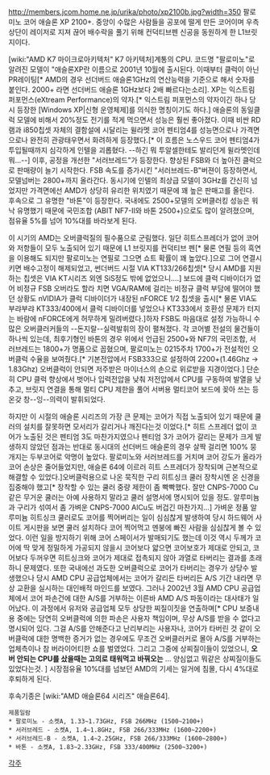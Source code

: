 http://members.jcom.home.ne.jp/urika/photo/xp2100b.jpg?width=350
팔로미노 코어 애슬론 XP 2100+. 중앙이 수많은 사람들을 공포에 떨게 만든 코어이며 우측 상단이 레이저로 지져 끊어 배수락을 풀기 위해 컨덕티브펜 신공을 동원하게 한 L1브릿지이다.

[wiki:"AMD K7 마이크로아키텍처" K7 아키텍처]계통의 CPU. 코드명 "팔로미노"로 알려진 모델이 "애슬론XP란 이름으로 2001년 10월에 출시된다. 이때부터 클럭이 아닌 PR레이팅[* AMD의 경우 선더버드 애슬론1GHz의 연산능력을 기준으로 해서 숫자를 붙인다. 2000+ 라면 선더버드 애슬론 1GHz보다 2배 빠르다는소리]. XP는 익스트림 퍼포먼스(eXtream Performance)의 약자.[* 익스트림 퍼포먼스의 약자이긴 하나 당시 등장한 [Windows XP|신형 운영체제]를 의식한 명칭이기도 하다.] 애슬론의 동일클럭 모델에 비해서 20%정도 전기를 적게 먹으면서 성능은 훨씬 좋아졌다. 이때 비싼 RD램과 i850칩셋 자체의 결함설에 시달리는 윌라멧 코어 펜티엄4를 성능면으로나 가격면으로나 완전히 관광태우면서 화려하게 등장했다.[* 이 흐름은 노스우드 코어 펜티엄4가 투입될때까지 심각하게 인텔을 괴롭혔다. --하긴 뭐 투알셀한테도 발리던게 윌라멧인데 뭐...--]
이후, 공정을 개선한 "서러브레드"가 등장한다. 향상된 FSB와 더 높아진 클럭으로 판매량이 늘기 시작한다. FSB 속도를 증가시킨 "서러브레드-B"버젼이 등장하면서, 모델넘버는 2800+까지 올라간다. 동시기에 인텔의 최상급 모델이 3GHz를 간신히 넘었지만 가격면에선 AMD가 상당히 유리한 위치였기 때문에 꽤 높은 판매고를 올린다.
후속으로 그 유명한 "바톤"이 등장한다. 국내에도 2500+모델의 오버클러킹 성능은 워낙 유명했기 때문에 국민조합 (ABIT NF7-II와 바톤 2500+)으로도 많이 알려졌으며, 점유율 5%를 넘어 10%대를 바라보게 된다.

이 시기의 AMD는 오버클럭질의 필수품으로 군림했다. 일단 히트스프레더가 없어 코어와 저항들이 모두 노출되어 있기 때문에 L1 브릿지를 컨덕티브 펜[* 물론 연필 등의 흑연을 이용해도 되지만 팔로미노는 연필로 그으면 쇼트 확률이 꽤 높았다.]으로 그어 연결시키면 배수고정이 해제되었고, 썬더버드 시절 VIA KT133/266칩셋[* 당시 AMD를 지원하는 칩셋은 VIA KT시리즈 외엔 SiS정도 밖에 없었으니....] 보드에 클럭 디바이더가 없어 비정규 FSB 오버라도 할라 치면 VGA/RAM에 걸리는 비정규 클럭 부담에 떨어야 했던 상황도 nVIDIA가 클럭 디바이더가 내장된 nFORCE 1/2 칩셋을 출시[* 물론 VIA도 부랴부랴 KT333/400에서 클럭 디바이더를 넣었으나 KT333에서 호환성 문제가 터지는 바람에 nFORCE에게 허무하게 밀려버렸다.]하자 FSB도 마음대로 설정 가능하니 수많은 오버클러커들의 --돈지랄--실력발휘의 장이 펼쳐졌다.
각 코어별 전설의 물건들이 하나씩 있는데, 최후기형인 바톤의 경우 위에서 언급된 2500+와 NF7의 국민조합, 서러브레드는 1800+가 명품으로 꼽혔으며, 팔로미노는 0215주차 1700+가 전설적인 오버클럭 수율을 보여줬다.[* 기본전압에서 FSB333으로 설정하여 2200+(1.46Ghz → 1.83Ghz) 오버클럭이 안되면 저주받은 마이너스의 손으로 위로받을 지경이었다.] 단순히 CPU 클럭 향상에서 벗어나 입력전압을 낮춰 저전압에서 CPU를 구동하여 발열을 낮추고, 브릿지 연결을 통해 멀티 CPU 제한을 풀어 서버용 멀티코어 보드에 꽂아 쓰는 등 온갖 창--잉--의력이 발휘되었다.

하지만 이 시절의 애슬론 시리즈의 가장 큰 문제는 코어가 직접 노출되어 있기 때문에 쿨러의 설치를 잘못하면 모서리가 갈리거나 깨진다는것 이었다.[* 히트 스프레더 없이 코어가 노출된 것은 펜티엄 3도 마찬가지였으나 펜티엄 3가 코어가 갈리는 문제가 크게 발생하지 않았던 점과는 반대로 동시대의 선더버드 애슬론의 경우 살짝 걸리면 100% 뭉개지는 두부코어로 악명이 높았다. 팔로미노와 서러브레드를 거치며 코어 강도가 올라가 코어 손상은 줄어들었지만, 애슬론 64에 이르러 히트 스프레더가 장착되며 근본적으로 해결할 수 있었다.]오버클럭용으로 나온 묵직한 구리 히트싱크 쿨러 장착시엔 온 신경을 집중해야 했고[* 장착할 수 있는 쿨러 중량 제한이 좀 빡빡했다. 잘만 CNPS-7000 Cu같은 무거운 쿨러는 아예 사용하지 말라고 쿨러 설명서에 명시되어 있을 정도. 알루미늄과 구리가 섞여서 좀 가벼운 CNPS-7000 AlCu도 버겁긴 마찬가지...] 가벼운 정품 알루미늄 히트싱크 쿨러로도 코어를 찍어버리는 일이 심심찮게 발생하여 당시 하드웨어 사이트 게시판을 보면 쿨러 설치하다 코어 찍어먹고 멘붕에 빠진 사람을 심심찮게 볼 수 있었다. 이런 일을 방지하기 위해 코어 스페이서가 발매되기도 했는데 이것 역시 두께가 코어에 딱 맞게 정밀하게 가공되지 않을시 코어보다 얇으면 코어보호가 제대로 안되고, 코어보다 두꺼우면 히트싱크와 코어가 제대로 접촉되지 않아 과열로 타버리는 결과를 초래하니 문제였다. 또한 국내에선 과도한 오버클럭으로 코어가 타버리는 경우가 상당수 발생했으나 당시 AMD CPU 공급업체에서는 코어가 갈리든 타버리든 A/S 기간 내라면 무상 교환을 실시하는 대인배적 마인드를 보였다. 그러나 2002년 3월 AMD CPU 공급업체에서 코어 파손건에 대한 A/S를 거부하는 이른바 AMD A/S 파동이라는 대사태가 일어났다. 이 과정에서 유저와 공급업체 모두 상당한 찌질이짓을 연출하며[* CPU 보증내용 중에는 당연히 오버클럭에 의한 파손은 사용자 책임이며, 무상 A/S를 받을 수 없다고 명시되어 있다. 그걸 A/S를 안해준다고 난리부리는 사용자나, 코어가 타버린 것 같이 오버클럭에 대한 명백한 증거가 없는 경우에도 무조건 오버클러커로 몰아 A/S를 거부하는 업체측이나 참 버라이어티한 쇼를 벌였었다. 그리고 그중에 상찌질이들이 있었으니, '''오버 안되는 CPU를 샀을때는 고의로 태워먹고 바꿔오는''' ... 양심없고 뭐같은 상찌질이들도 있었다는것. ] 시장점유율 10%대를 넘보던 AMD의 기세는 일거에 침몰, 다시 4%대로 후퇴하게 된다.

후속기종은 [wiki:"AMD 애슬론64 시리즈" 애슬론64].

 제품일람
 * 팔로미노 - 소켓A, 1.33~1.73GHz, FSB 266MHz (1500~2100+)
 * 서러브레드 - 소켓A, 1.4~1.8GHz, FSB 266/333MHz (1600~2200+)
 * 서러브레드-B - 소켓A, 1.4~2.25GHz, FSB 266/333MHz (1600~2800+)
 * 바톤 - 소켓A, 1.83~2.33GHz, FSB 333/400MHz (2500~3200+)

[[각주]]
